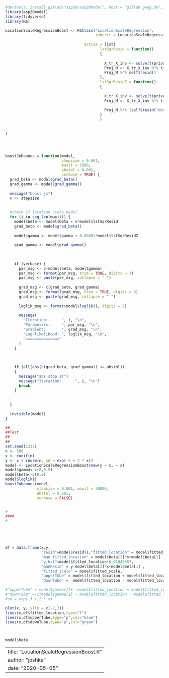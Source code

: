 
```r
#devtools::install_gitlab("asp20/asp20model", host = "gitlab.gwdg.de", force=TRUE)
library(asp20model)
library(tidyverse)
library(R6)

LocationScaleRegressionBoost <- R6Class("LocationScaleRegression",
                                        inherit = LocationScaleRegression,
                                       
                                   active = list(
                                          lstSqrResid = function()
                                          {
                                            
                                            X_tr_X_inv <- solve(t(private$X) %*% private$X)    
                                            Proj_M <- X_tr_X_inv %*% t(private$X)
                                            Proj_M %*% self$resid()
                                          },
                                          lstSqrResidZ = function()
                                          {
                                            
                                            X_tr_X_inv <- solve(t(private$X) %*% private$X)    
                                            Proj_M <- X_tr_X_inv %*% t(private$X)
                                            
                                            Proj_M %*% (self$resid("deviance"))
                                          }
                                          )
                                        
                                        
)




boostJohannes = function(model,
                         stepsize = 0.001,
                         maxit = 1000,
                         abstol = 0.001,
                         verbose = TRUE) {
  grad_beta <- model$grad_beta()
  grad_gamma <- model$grad_gamma()
  
  message("boost js")
  v <- stepsize
  
  
  #check if location scale model
  for (i in seq_len(maxit)) {
    model$beta <- model$beta + v*model$lstSqrResid
    grad_beta <- model$grad_beta()
    
    model$gamma <- model$gamma + 0.00001*model$lstSqrResidZ
   
    grad_gamma <- model$grad_gamma()
    
    
    
    if (verbose) {
      par_msg <- c(model$beta, model$gamma)
      par_msg <- format(par_msg, trim = TRUE, digits = 3)
      par_msg <- paste(par_msg, collapse = " ")
      
      grad_msg <- c(grad_beta, grad_gamma)
      grad_msg <- format(grad_msg, trim = TRUE, digits = 3)
      grad_msg <- paste(grad_msg, collapse = " ")
      
      loglik_msg <- format(model$loglik(), digits = 3)
      
      message(
        "Iteration:      ", i, "\n",
        "Parameters:     ", par_msg, "\n",
        "Gradient:       ", grad_msg, "\n",
        "Log-likelihood: ", loglik_msg, "\n",
        "==============="
      )
    }
    
    
    
    if (all(abs(c(grad_beta, grad_gamma)) <= abstol))
    {
      message("abs stop at")
      message("Iteration:      ", i, "\n")
      break 
    }
      
    
  }
  
  invisible(model)
}

##
##Test
##
##
set.seed(1337)
n <- 500
x <- runif(n)
y <- x + rnorm(n, sd = exp(-3 + 2 * x))
model <- LocationScaleRegressionBoost$new(y ~ x, ~ x)
model$gamma<-c(0,0.5)
model$beta<-c(0,0)
model$loglik()
boostJohannes(model, 
              stepsize = 0.001, maxit = 50000,
              abstol = 0.001,
              verbose = FALSE)


#
####
#





df = data.frame(x,y,
                "resid"=model$resid(),"fitted_location" = model$fitted_location,
                "man_fitted_location" = model$beta[2]*x+model$beta[1] , 
                "y_hat"=model$fitted_location+0.01045657,
                "manResid" = y-model$beta[2]*x+model$beta[1] , 
                "fitted_scale" = model$fitted_scale,
                "upperTube" = model$fitted_location + model$fitted_location*model$fitted_scale,
                "downTube" =  model$fitted_location - model$fitted_location*model$fitted_scale)

#"upperTube" = model$gamma[1]+  model$fitted_location + model$fitted_location*model$fitted_scale,
#"downTube" =-1*model$gamma[1] + model$fitted_location - model$fitted_location*model$fitted_scale)
#sd = exp(-3 + 2 * x)

plot(x, y, ylim = c(-2,2))
lines(x,df$fitted_location,type="l")
lines(x,df$upperTube,type="p",col="blue")
lines(x,df$downTube,type="p",col="green")



model$beta
```


---
title: "LocationScaleRegressionBoost.R"
author: "joshke"
date: "2020-05-05"
---

